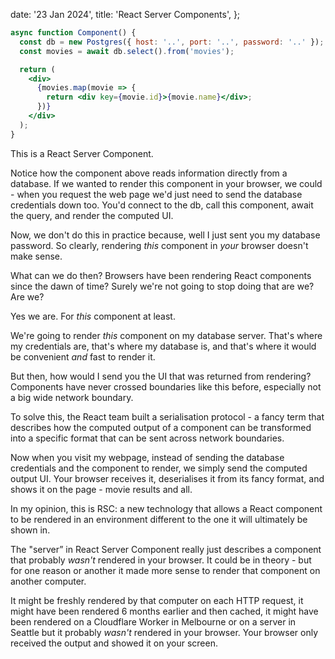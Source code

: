   date: '23 Jan 2024',
  title: 'React Server Components',
};

```jsx
async function Component() {
  const db = new Postgres({ host: '..', port: '..', password: '..' });
  const movies = await db.select().from('movies');

  return (
    <div>
      {movies.map(movie => {
        return <div key={movie.id}>{movie.name}</div>;
      })}
    </div>
  );
}
```

This is a React Server Component.

Notice how the component above reads information directly from a database. If we wanted to render this component in your browser, we could - when you request the web page we'd just need to send the database credentials down too. You'd connect to the db, call this component, await the query, and render the computed UI.

Now, we don't do this in practice because, well I just sent you my database password. So clearly, rendering _this_ component in _your_ browser doesn't make sense.

What can we do then? Browsers have been rendering React components since the dawn of time? Surely we're not going to stop doing that are we? Are we?

Yes we are. For _this_ component at least.

We're going to render _this_ component on my database server. That's where my credentials are, that's where my database is, and that's where it would be convenient _and_ fast to render it.

But then, how would I send you the UI that was returned from rendering? Components have never crossed boundaries like this before, especially not a big wide network boundary.

To solve this, the React team built a serialisation protocol - a fancy term that describes how the computed output of a component can be transformed into a specific format that can be sent across network boundaries.

Now when you visit my webpage, instead of sending the database credentials and the component to render, we simply send the computed output UI. Your browser receives it, deserialises it from its fancy format, and shows it on the page - movie results and all.

In my opinion, this is RSC: a new technology that allows a React component to be rendered in an environment different to the one it will ultimately be shown in.

The "server” in React Server Component really just describes a component that probably _wasn't_ rendered in your browser. It could be in theory - but for one reason or another it made more sense to render that component on another computer.

It might be freshly rendered by that computer on each HTTP request, it might have been rendered 6 months earlier and then cached, it might have been rendered on a Cloudflare Worker in Melbourne or on a server in Seattle but it probably _wasn't_ rendered in your browser. Your browser only received the output and showed it on your screen.
